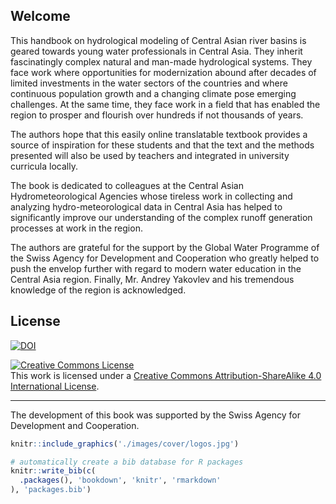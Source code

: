 ## Welcome {.unnumbered}

This handbook on hydrological modeling of Central Asian river basins is geared towards young water professionals in Central Asia. They inherit fascinatingly complex natural and man-made hydrological systems. They face work where opportunities for modernization abound after decades of limited investments in the water sectors of the countries and where continuous population growth and a changing climate pose emerging challenges. At the same time, they face work in a field that has enabled the region to prosper and flourish over hundreds if not thousands of years.

The authors hope that this easily online translatable textbook provides a source of inspiration for these students and that the text and the methods presented will also be used by teachers and integrated in university curricula locally.

The book is dedicated to colleagues at the Central Asian Hydrometeorological Agencies whose tireless work in collecting and analyzing hydro-meteorological data in Central Asia has helped to significantly improve our understanding of the complex runoff generation processes at work in the region.

The authors are grateful for the support by the Global Water Programme of the Swiss Agency for Development and Cooperation who greatly helped to push the envelop further with regard to modern water education in the Central Asia region. Finally, Mr. Andrey Yakovlev and his tremendous knowledge of the region is acknowledged.

## License
<!-- Now with udpated Zendodo record that reflects the 2022 release. -->
[![DOI](https://zenodo.org/badge/DOI/10.5281/zenodo.6349984.svg)](https://doi.org/10.5281/zenodo.6349984)

<a rel="license" href="http://creativecommons.org/licenses/by-sa/4.0/"><img src="https://i.creativecommons.org/l/by-sa/4.0/88x31.png" alt="Creative Commons License" style="border-width:0"/></a><br />This work is licensed under a <a rel="license" href="http://creativecommons.org/licenses/by-sa/4.0/">Creative Commons Attribution-ShareAlike 4.0 International License</a>.

------------------------------------------------------------------------

The development of this book was supported by the Swiss Agency for Development and Cooperation.

```r
knitr::include_graphics('./images/cover/logos.jpg')
```

```r
# automatically create a bib database for R packages
knitr::write_bib(c(
  .packages(), 'bookdown', 'knitr', 'rmarkdown'
), 'packages.bib')
```
